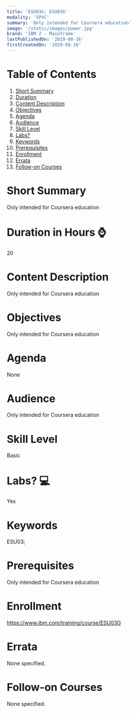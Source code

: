 ```yaml
---
title: 'ESU03G: ESU03G'
modality: 'SPVC'
summary: 'Only intended for Coursera education'
image: '/static/images/power.jpg'
brand: 'IBM Z - Mainframe'
lastPublishedOn: '2019-08-16'
firstCreatedOn: '2019-08-16'
---
```

# Table of Contents
1.  [Short Summary](#short-summary)
2.  [Duration](#duration-in-hours-)
3.  [Content Description](#content-description)
4.  [Objectives](#objectives)
5.  [Agenda](#agenda)
6.  [Audience](#audience)
7.  [Skill Level](#skill-level)
8.  [Labs?](#labs-)
9.  [Keywords](#keywords)
10. [Prerequisites](#prerequisites)
11. [Enrollment](#enrollment)
12. [Errata](#errata)
13. [Follow-on Courses](#follow-on-courses)

# Short Summary
Only intended for Coursera education

# Duration in Hours ⌚
20

# Content Description
<p>Only intended for Coursera education</p>

# Objectives
<p>Only intended for Coursera education</p>

# Agenda
None

# Audience
<p>Only intended for Coursera education</p>

# Skill Level
Basic

# Labs? 💻
Yes

# Keywords
ESU03;

# Prerequisites
<p>Only intended for Coursera education</p>

# Enrollment
https://www.ibm.com/training/course/ESU03G

# Errata
None specified.

# Follow-on Courses
None specified.

